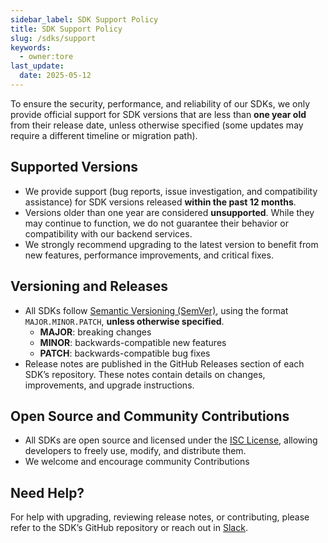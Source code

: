 ```yaml
---
sidebar_label: SDK Support Policy
title: SDK Support Policy
slug: /sdks/support
keywords:
  - owner:tore
last_update:
  date: 2025-05-12
---
```


To ensure the security, performance, and reliability of our SDKs, we only provide official support for SDK versions that are less than **one year old** from their release date, unless otherwise specified (some updates may require a different timeline or migration path).

## Supported Versions

- We provide support (bug reports, issue investigation, and compatibility assistance) for SDK versions released **within the past 12 months**.
- Versions older than one year are considered **unsupported**. While they may continue to function, we do not guarantee their behavior or compatibility with our backend services.
- We strongly recommend upgrading to the latest version to benefit from new features, performance improvements, and critical fixes.

## Versioning and Releases

- All SDKs follow [Semantic Versioning (SemVer)](https://semver.org/), using the format `MAJOR.MINOR.PATCH`, **unless otherwise specified**.
  - **MAJOR**: breaking changes
  - **MINOR**: backwards-compatible new features
  - **PATCH**: backwards-compatible bug fixes
- Release notes are published in the GitHub Releases section of each SDK’s repository. These notes contain details on changes, improvements, and upgrade instructions.

## Open Source and Community Contributions

- All SDKs are open source and licensed under the [ISC License](https://opensource.org/licenses/ISC), allowing developers to freely use, modify, and distribute them.
- We welcome and encourage community Contributions

## Need Help?

For help with upgrading, reviewing release notes, or contributing, please refer to the SDK’s GitHub repository or reach out in [Slack](https://statsig.com/slack).